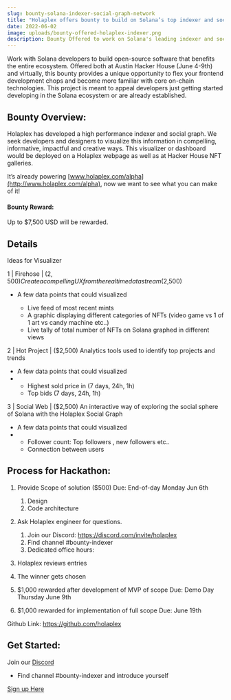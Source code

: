 ```yaml
---
slug: bounty-solana-indexer-social-graph-network
title: "Holaplex offers bounty to build on Solana’s top indexer and social graph "
date: 2022-06-02
image: uploads/bounty-offered-holaplex-indexer.png
description: Bounty Offered to work on Solana's leading indexer and social graph
---
```


Work with Solana developers to build open-source software that benefits the entire ecosystem. Offered both at Austin Hacker House (June 4-9th) and virtually, this bounty provides a unique opportunity to flex your frontend development chops and become more familiar with core on-chain technologies. This project is meant to appeal developers just getting started developing in the Solana ecosystem or are already established.

## Bounty Overview:

Holaplex has developed a high performance indexer and social graph. We seek developers and designers to visualize this information in compelling, informative, impactful and creative ways. This visualizer or dashboard would be deployed on a Holaplex webpage as well as at Hacker House NFT galleries.

It’s already powering [www.holaplex.com/alpha](http://www.holaplex.com/alpha), now we want to see what you can make of it!

#### Bounty Reward:

Up to $7,500 USD will be rewarded.

## Details

Ideas for Visualizer

1 | Firehose | ($2,500) Create a compelling UX from the realtime data stream ($2,500)

- A few data points that could visualized

  - Live feed of most recent mints
  - A graphic displaying different categories of NFTs (video game vs 1 of 1 art vs candy machine etc..)
  - Live tally of total number of NFTs on Solana graphed in different views

2 | Hot Project | ($2,500) Analytics tools used to identify top projects and trends

- A few data points that could visualized
- - Highest sold price in (7 days, 24h, 1h)
  - Top bids (7 days, 24h, 1h)

3 | Social Web | ($2,500) An interactive way of exploring the social sphere of Solana with the Holaplex Social Graph

- A few data points that could visualized
- - Follower count: Top followers , new followers etc..
  - Connection between users

## Process for Hackathon:

1. Provide Scope of solution ($500) Due: End-of-day Monday Jun 6th

   1. Design
   2. Code architecture

2. Ask Holaplex engineer for questions.

   1. Join our Discord: https://discord.com/invite/holaplex
   2. Find channel #bounty-indexer
   3. Dedicated office hours:

3. Holaplex reviews entries
4. The winner gets chosen
5. $1,000 rewarded after development of MVP of scope Due: Demo Day Thursday June 9th
6. $1,000 rewarded for implementation of full scope Due: June 19th

Github Link: <https://github.com/holaplex>

## Get Started:

Join our [Discord](https://discord.com/invite/holaplex)

- Find channel #bounty-indexer and introduce yourself

[Sign up Here](https://airtable.com/shrfV4lphAqmGVjjc)
